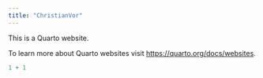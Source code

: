 ```yaml
---
title: "ChristianVor"
---
```


This is a Quarto website.

To learn more about Quarto websites visit <https://quarto.org/docs/websites>.

```r
1 + 1
```
